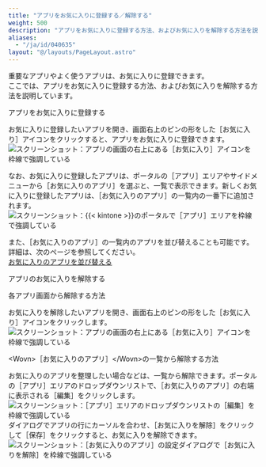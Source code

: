 ```yaml
---
title: "アプリをお気に入りに登録する／解除する"
weight: 500
description: "アプリをお気に入りに登録する方法、およびお気に入りを解除する方法を説明しています。"
aliases:
  - "/ja/id/040635"
layout: "@/layouts/PageLayout.astro"
---
```




重要なアプリやよく使うアプリは、お気に入りに登録できます。  
ここでは、アプリをお気に入りに登録する方法、およびお気に入りを解除する方法を説明しています。

<Heading id="create_app_favorite_10">アプリをお気に入りに登録する</Heading>

お気に入りに登録したいアプリを開き、画面右上のピンの形をした<Wovn>［お気に入り］</Wovn>アイコンをクリックすると、アプリをお気に入りに登録できます。<Wovn></Wovn>  
<Img src="/k/kintone/img-ja/favorite_img4_1_1.png" alt="スクリーンショット：アプリの画面の右上にある［お気に入り］アイコンを枠線で強調している" />

なお、お気に入りに登録したアプリは、ポータルの<Wovn>［アプリ］</Wovn>エリアやサイドメニューから<Wovn>［お気に入りのアプリ］</Wovn>を選ぶと、一覧で表示できます。新しくお気に入りに登録したアプリは、<Wovn>［お気に入りのアプリ］</Wovn>の一覧内の一番下に追加されます。<Wovn></Wovn><Wovn></Wovn><Wovn></Wovn>  
<Img src="/k/kintone/img-ja/sort_favorite_app_img03.png" alt="スクリーンショット：{{&lt; kintone &gt;}}のポータルで［アプリ］エリアを枠線で強調している" />

また、<Wovn>［お気に入りのアプリ］</Wovn>の一覧内のアプリを並び替えることも可能です。詳細は、次のページを参照してください。  
[お気に入りのアプリを並び替える](/k/ja/id/040685.html)

<Heading id="create_app_favorite_20">アプリのお気に入りを解除する</Heading>

<Heading level={3} id="create_app_favorite_2010">各アプリ画面から解除する方法</Heading>

お気に入りを解除したいアプリを開き、画面右上のピンの形をした<Wovn>［お気に入り］</Wovn>アイコンをクリックします。<Wovn></Wovn>  
<Img src="/k/kintone/img-ja/favorite_img4_1_1.png" alt="スクリーンショット：アプリの画面の右上にある［お気に入り］アイコンを枠線で強調している" />

<Heading level={3} id="create_app_favorite_2020">&lt;Wovn&gt;［お気に入りのアプリ］&lt;/Wovn&gt;の一覧から解除する方法</Heading>

お気に入りのアプリを整理したい場合などは、一覧から解除できます。ポータルの<Wovn>［アプリ］</Wovn>エリアのドロップダウンリストで、<Wovn>［お気に入りのアプリ］</Wovn>の右端に表示される<Wovn>［編集］</Wovn>をクリックします。<Wovn></Wovn><Wovn></Wovn><Wovn></Wovn>  
<Img src="/k/kintone/img-ja/sort_favorite_app_img01.png" alt="スクリーンショット：［アプリ］エリアのドロップダウンリストの［編集］を枠線で強調している" />
ダイアログでアプリの行にカーソルを合わせ、<Wovn>［お気に入りを解除］</Wovn>をクリックして<Wovn>［保存］</Wovn>をクリックすると、お気に入りを解除できます。<Wovn></Wovn><Wovn></Wovn>  
<Img src="/k/kintone/img-ja/sort_favorite_app_img04.png" alt="スクリーンショット：［お気に入りのアプリ］の設定ダイアログで［お気に入りを解除］を枠線で強調している" />
